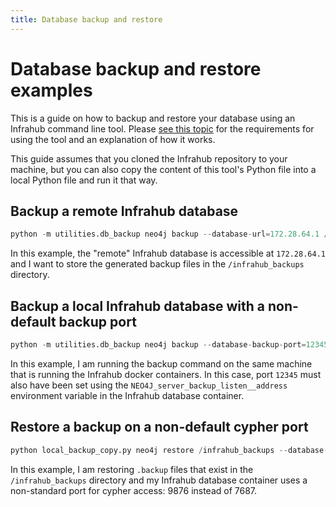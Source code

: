 ```yaml
---
title: Database backup and restore
---
```


# Database backup and restore examples

This is a guide on how to backup and restore your database using an Infrahub command line tool. Please [see this topic](/topics/database-backup) for the requirements for using the tool and an explanation of how it works.

This guide assumes that you cloned the Infrahub repository to your machine, but you can also copy the content of this tool's Python file into a local Python file and run it that way.

## Backup a remote Infrahub database

```python
python -m utilities.db_backup neo4j backup --database-url=172.28.64.1 /infrahub_backups
```

In this example, the "remote" Infrahub database is accessible at `172.28.64.1` and I want to store the generated backup files in the `/infrahub_backups` directory.

## Backup a local Infrahub database with a non-default backup port

```python
python -m utilities.db_backup neo4j backup --database-backup-port=12345 /infrahub_backups
```

In this example, I am running the backup command on the same machine that is running the Infrahub docker containers. In this case, port `12345` must also have been set using the `NEO4J_server_backup_listen__address` environment variable in the Infrahub database container.

## Restore a backup on a non-default cypher port

```python
python local_backup_copy.py neo4j restore /infrahub_backups --database-cypher-port=9876
```

In this example, I am restoring `.backup` files that exist in the `/infrahub_backups` directory and my Infrahub database container uses a non-standard port for cypher access: 9876 instead of 7687.